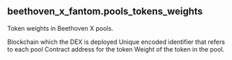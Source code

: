 ## beethoven_x_fantom.pools_tokens_weights 
Token weights in Beethoven X pools.


<ParamField path="blockchain">
Blockchain which the DEX is deployed
</ParamField>
<ParamField path="pool_id">
Unique encoded identifier that refers to each pool
</ParamField>
<ParamField path="token_address">
Contract address for the token
</ParamField>
<ParamField path="normalized_weight">
Weight of the token in the pool.
</ParamField>
